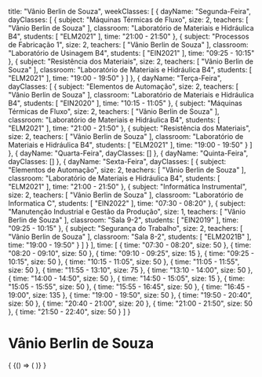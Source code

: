   title: "Vânio Berlin de Souza",
  weekClasses: [
    {
      dayName: "Segunda-Feira",
      dayClasses: [
        {
          subject: "Máquinas Térmicas de Fluxo",
          size: 2,
          teachers: [
            "Vânio Berlin de Souza"
          ],
          classroom: "Laboratório de Materiais e Hidráulica B4",
          students: [
            "ELM2021"
          ],
          time: "21:00 - 21:50"
        },
        {
          subject: "Processos de Fabricação 1",
          size: 2,
          teachers: [
            "Vânio Berlin de Souza"
          ],
          classroom: "Laboratório de Usinagem B4",
          students: [
            "EIN2021"
          ],
          time: "09:25 - 10:15"
        },
        {
          subject: "Resistência dos Materiais",
          size: 2,
          teachers: [
            "Vânio Berlin de Souza"
          ],
          classroom: "Laboratório de Materiais e Hidráulica B4",
          students: [
            "ELM2021"
          ],
          time: "19:00 - 19:50"
        }
      ]
    },
    {
      dayName: "Terça-Feira",
      dayClasses: [
        {
          subject: "Elementos de Automação",
          size: 2,
          teachers: [
            "Vânio Berlin de Souza"
          ],
          classroom: "Laboratório de Materiais e Hidráulica B4",
          students: [
            "EIN2020"
          ],
          time: "10:15 - 11:05"
        },
        {
          subject: "Máquinas Térmicas de Fluxo",
          size: 2,
          teachers: [
            "Vânio Berlin de Souza"
          ],
          classroom: "Laboratório de Materiais e Hidráulica B4",
          students: [
            "ELM2021"
          ],
          time: "21:00 - 21:50"
        },
        {
          subject: "Resistência dos Materiais",
          size: 2,
          teachers: [
            "Vânio Berlin de Souza"
          ],
          classroom: "Laboratório de Materiais e Hidráulica B4",
          students: [
            "ELM2021"
          ],
          time: "19:00 - 19:50"
        }
      ]
    },
    {
      dayName: "Quarta-Feira",
      dayClasses: []
    },
    {
      dayName: "Quinta-Feira",
      dayClasses: []
    },
    {
      dayName: "Sexta-Feira",
      dayClasses: [
        {
          subject: "Elementos de Automação",
          size: 2,
          teachers: [
            "Vânio Berlin de Souza"
          ],
          classroom: "Laboratório de Materiais e Hidráulica B4",
          students: [
            "ELM2021"
          ],
          time: "21:00 - 21:50"
        },
        {
          subject: "Informática Instrumental",
          size: 2,
          teachers: [
            "Vânio Berlin de Souza"
          ],
          classroom: "Laboratório de Informatica C",
          students: [
            "EIN2022"
          ],
          time: "07:30 - 08:20"
        },
        {
          subject: "Manutenção Industrial e Gestão da Produção",
          size: 1,
          teachers: [
            "Vânio Berlin de Souza"
          ],
          classroom: "Sala 9-2",
          students: [
            "EIN2019"
          ],
          time: "09:25 - 10:15"
        },
        {
          subject: "Segurança do Trabalho",
          size: 2,
          teachers: [
            "Vânio Berlin de Souza"
          ],
          classroom: "Sala 8-2",
          students: [
            "ELM2021B"
          ],
          time: "19:00 - 19:50"
        }
      ]
    }
  ],
  time: [
    {
      time: "07:30 - 08:20",
      size: 50
    },
    {
      time: "08:20 - 09:10",
      size: 50
    },
    {
      time: "09:10 - 09:25",
      size: 15
    },
    {
      time: "09:25 - 10:15",
      size: 50
    },
    {
      time: "10:15 - 11:05",
      size: 50
    },
    {
      time: "11:05 - 11:55",
      size: 50
    },
    {
      time: "11:55 - 13:10",
      size: 75
    },
    {
      time: "13:10 - 14:00",
      size: 50
    },
    {
      time: "14:00 - 14:50",
      size: 50
    },
    {
      time: "14:50 - 15:05",
      size: 15
    },
    {
      time: "15:05 - 15:55",
      size: 50
    },
    {
      time: "15:55 - 16:45",
      size: 50
    },
    {
      time: "16:45 - 19:00",
      size: 135
    },
    {
      time: "19:00 - 19:50",
      size: 50
    },
    {
      time: "19:50 - 20:40",
      size: 50
    },
    {
      time: "20:40 - 21:00",
      size: 20
    },
    {
      time: "21:00 - 21:50",
      size: 50
    },
    {
      time: "21:50 - 22:40",
      size: 50
    }
  ]
}

# Vânio Berlin de Souza

<div>
  {
    <BrowserOnly>
      {() => (
        <Grid
          title={data.title}
          weekClasses={data.weekClasses}
          time={data.time}
        />
      )}
    </BrowserOnly>
  }
</div>
